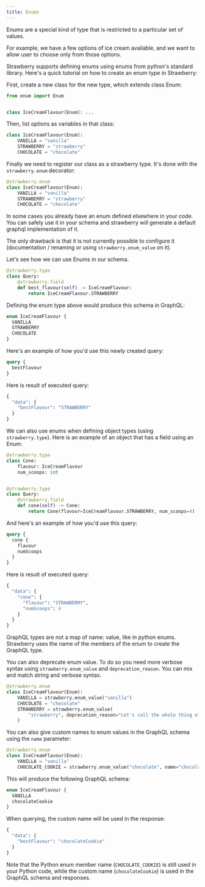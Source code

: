 ```yaml
---
title: Enums
---
```



Enums are a special kind of type that is restricted to a particular set of
values.

For example, we have a few options of ice cream available, and we want to allow
user to choose only from those options.

Strawberry supports defining enums using enums from python's standard library.
Here's a quick tutorial on how to create an enum type in Strawberry:

First, create a new class for the new type, which extends class Enum:

```python
from enum import Enum


class IceCreamFlavour(Enum): ...
```

Then, list options as variables in that class:

```python
class IceCreamFlavour(Enum):
    VANILLA = "vanilla"
    STRAWBERRY = "strawberry"
    CHOCOLATE = "chocolate"
```

Finally we need to register our class as a strawberry type. It's done with the
`strawberry.enum` decorator:

```python
@strawberry.enum
class IceCreamFlavour(Enum):
    VANILLA = "vanilla"
    STRAWBERRY = "strawberry"
    CHOCOLATE = "chocolate"
```

<Note>

In some cases you already have an enum defined elsewhere in your code. You can
safely use it in your schema and strawberry will generate a default graphql
implementation of it.

The only drawback is that it is not currently possible to configure it
(documentation / renaming or using `strawberry.enum_value` on it).

</Note>

Let's see how we can use Enums in our schema.

```python
@strawberry.type
class Query:
    @strawberry.field
    def best_flavour(self) -> IceCreamFlavour:
        return IceCreamFlavour.STRAWBERRY
```

Defining the enum type above would produce this schema in GraphQL:

```graphql
enum IceCreamFlavour {
  VANILLA
  STRAWBERRY
  CHOCOLATE
}
```

Here's an example of how you'd use this newly created query:

```graphql
query {
  bestFlavour
}
```

Here is result of executed query:

```graphql
{
  "data": {
    "bestFlavour": "STRAWBERRY"
  }
}
```

We can also use enums when defining object types (using `strawberry.type`). Here
is an example of an object that has a field using an Enum:

```python
@strawberry.type
class Cone:
    flavour: IceCreamFlavour
    num_scoops: int


@strawberry.type
class Query:
    @strawberry.field
    def cone(self) -> Cone:
        return Cone(flavour=IceCreamFlavour.STRAWBERRY, num_scoops=4)
```

And here's an example of how you'd use this query:

```graphql
query {
  cone {
    flavour
    numScoops
  }
}
```

Here is result of executed query:

```graphql
{
  "data": {
    "cone": {
      "flavour": "STRAWBERRY",
      "numScoops": 4
    }
  }
}
```

<Note>

GraphQL types are not a map of name: value, like in python enums. Strawberry
uses the name of the members of the enum to create the GraphQL type.

</Note>

You can also deprecate enum value. To do so you need more verbose syntax using
`strawberry.enum_value` and `deprecation_reason`. You can mix and match string
and verbose syntax.

```python
@strawberry.enum
class IceCreamFlavour(Enum):
    VANILLA = strawberry.enum_value("vanilla")
    CHOCOLATE = "chocolate"
    STRAWBERRY = strawberry.enum_value(
        "strawberry", deprecation_reason="Let's call the whole thing off"
    )
```

You can also give custom names to enum values in the GraphQL schema using the
`name` parameter:

```python
@strawberry.enum
class IceCreamFlavour(Enum):
    VANILLA = "vanilla"
    CHOCOLATE_COOKIE = strawberry.enum_value("chocolate", name="chocolateCookie")
```

This will produce the following GraphQL schema:

```graphql
enum IceCreamFlavour {
  VANILLA
  chocolateCookie
}
```

When querying, the custom name will be used in the response:

```graphql
{
  "data": {
    "bestFlavour": "chocolateCookie"
  }
}
```

Note that the Python enum member name (`CHOCOLATE_COOKIE`) is still used in your
Python code, while the custom name (`chocolateCookie`) is used in the GraphQL
schema and responses.
